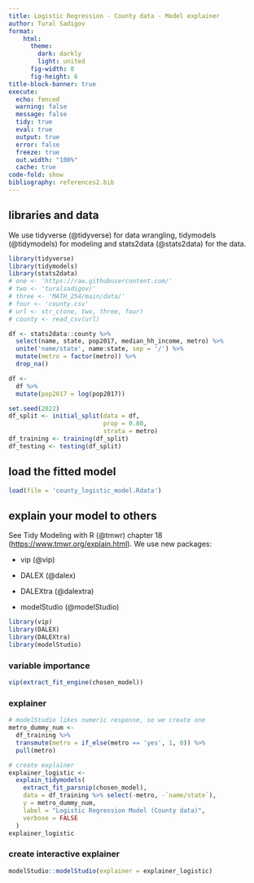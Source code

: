 ```yaml
---
title: Logistic Regression - County data - Model explainer
author: Tural Sadigov
format: 
    html:
      theme: 
        dark: darkly
        light: united
      fig-width: 8
      fig-height: 6
title-block-banner: true
execute:
  echo: fenced
  warning: false
  message: false
  tidy: true
  eval: true
  output: true
  error: false
  freeze: true
  out.width: "100%"
  cache: true
code-fold: show
bibliography: references2.bib
---
```


## libraries and data

We use tidyverse (@tidyverse) for data wrangling, tidymodels (@tidymodels) for modeling and stats2data (@stats2data) for the data.

```r
library(tidyverse)
library(tidymodels)
library(stats2data)
# one <- 'https://raw.githubusercontent.com/'
# two <- 'turalsadigov/'
# three <- 'MATH_254/main/data/'
# four <- 'county.csv'
# url <- str_c(one, two, three, four)
# county <- read_csv(url)

df <- stats2data::county %>% 
  select(name, state, pop2017, median_hh_income, metro) %>% 
  unite('name/state', name:state, sep = '/') %>% 
  mutate(metro = factor(metro)) %>% 
  drop_na()

df <- 
  df %>% 
  mutate(pop2017 = log(pop2017))

set.seed(2022)
df_split <- initial_split(data = df, 
                          prop = 0.80, 
                          strata = metro)
df_training <- training(df_split)
df_testing <- testing(df_split)
```


## load the fitted model

```r
load(file = 'county_logistic_model.Rdata')
```

## explain your model to others

See Tidy Modeling with R (@tmwr) chapter 18 (<https://www.tmwr.org/explain.html>). We use new packages:

-   vip (@vip)

-   DALEX (@dalex)

-   DALEXtra (@dalextra)

-   modelStudio (@modelStudio)


```r
library(vip)
library(DALEX)
library(DALEXtra)
library(modelStudio)
```


### variable importance

```r
vip(extract_fit_engine(chosen_model))
```

### explainer


```r
# modelStudio likes numeric response, so we create one
metro_dummy_num <- 
  df_training %>% 
  transmute(metro = if_else(metro == 'yes', 1, 0)) %>% 
  pull(metro)

# create explainer
explainer_logistic <- 
  explain_tidymodels(
    extract_fit_parsnip(chosen_model), 
    data = df_training %>% select(-metro, -`name/state`), 
    y = metro_dummy_num,
    label = "Logistic Regression Model (County data)",
    verbose = FALSE
  )
explainer_logistic
```


### create interactive explainer

```r
modelStudio::modelStudio(explainer = explainer_logistic)
```


